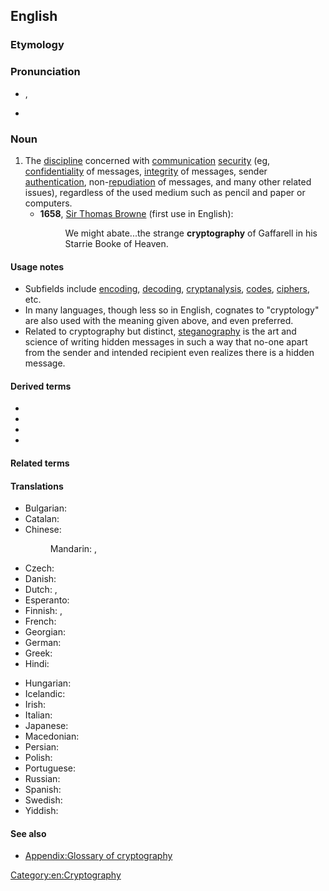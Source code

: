 ==English==
{{wikipedia}}

===Etymology===
{{confix|en|crypto|graphy}}

===Pronunciation===
* {{enPR|krĭptŏgʹrəfē}}, {{IPA|en|[kɹ̥ɪpˈtʰɒɡɹəfiː]|/kɹɪpˈtɒɡ.ɹə.fi/}}
* {{rhymes|en|ɒɡɹəfiː}}

===Noun===
{{en-noun|-|+}}

# The [[discipline]] concerned with [[communication]] [[security]] (eg, [[confidentiality]] of messages, [[integrity]] of messages, sender [[authentication]], non-[[repudiation]] of messages, and many other related issues), regardless of the used medium such as pencil and paper or computers.
#* '''1658''', [[w:Thomas Browne|Sir Thomas Browne]] (first use in English):
#*: We might abate...the strange '''cryptography''' of Gaffarell in his Starrie Booke of Heaven.

====Usage notes====
* Subfields include [[encode|encoding]], [[decode|decoding]], [[cryptanalysis]], [[code]]s, [[cipher]]s, etc.
* In many languages, though less so in English, cognates to "cryptology" are also used with the meaning given above, and even preferred.
* Related to cryptography but distinct, [[steganography]] is the art and science of writing hidden messages in such a way that no-one apart from the sender and intended recipient even realizes there is a hidden message.

====Derived terms====
* {{l|en|anticryptography}}
* {{l|en|asymmetric cryptography}}
* {{l|en|elliptic-curve cryptography}}
* {{l|en|public-key cryptography}}

====Related terms====
{{rel3|en|crypt|cryptology|cryptographer|cryptanalysis}}

====Translations====
{{trans-top|discipline concerned with communication security}}
* Bulgarian: {{t|bg|криптография|f}}
* Catalan: {{t+|ca|criptografia|f}}
* Chinese:
*: Mandarin: {{t+|cmn|密碼學}}, {{t+|cmn|密码学|tr=mìmǎxué}}
* Czech: {{t+|cs|kryptografie|f}}
* Danish: {{t|da|kryptografi}}
* Dutch: {{t+|nl|cryptografie|n}}, {{t+|nl|geheimschrift|f}}
* Esperanto: {{t|eo|kriptografio}}
* Finnish: {{t+|fi|kryptografia}}, {{t|fi|salakirjoitustaito}}
* French: {{t+|fr|cryptographie|f}}
* Georgian: {{t|ka|კრიპტოგრაფია}}
* German: {{t+|de|Kryptographie|f}}
* Greek: {{t+|el|κρυπτογραφία|f}}
* Hindi: {{t|hi|गूढ़लेखन|m}}
{{trans-mid}}
* Hungarian: {{t+|hu|kriptográfia}}
* Icelandic: {{t|is|dulritunarfræði|f}}
* Irish: {{t|ga|cripteagrafaíocht|f}}
* Italian: {{t+|it|crittografia|f}}
* Japanese: {{t|ja|暗号論|tr=angōron}}
* Macedonian: {{t|mk|криптографија|f}}
* Persian: {{t+|fa|رمزنگاری|tr=ramz-negâri|sc=fa-Arab}}
* Polish: {{t+|pl|kryptografia|f}}
* Portuguese: {{t+|pt|criptografia|f}}
* Russian: {{t+|ru|криптогра́фия|f}}
* Spanish: {{t+|es|criptografía|f}}
* Swedish: {{t+|sv|kryptografi|c}}
* Yiddish: {{t|yi|קריפּטאָגראַפֿיע|f}}
{{trans-bottom}}

====See also====
* [[Appendix:Glossary of cryptography]]

[[Category:en:Cryptography]]
